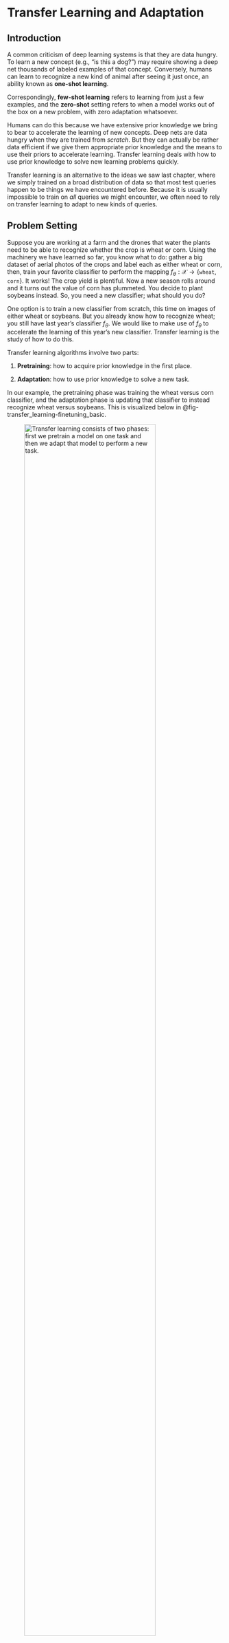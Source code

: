 # Transfer Learning and Adaptation {#sec-transfer_learning}

## Introduction

A common criticism of deep learning systems is that they are data hungry. To learn a new concept (e.g., "is this a dog?") may require showing a deep net thousands of labeled examples of that concept. Conversely, humans can learn to recognize a new kind of animal after seeing it just once, an ability known as **one-shot learning**.


:::{.column-margin}
Correspondingly, **few-shot learning** refers to learning from just a few examples, and the **zero-shot** setting refers to when a model works out of the box on a new problem, with zero adaptation whatsoever.
:::

Humans can do this because we have extensive prior knowledge we bring to
bear to accelerate the learning of new concepts. Deep nets are data
hungry when they are trained from *scratch*. But they can actually be
rather data efficient if we give them appropriate prior knowledge and
the means to use their priors to accelerate learning. Transfer learning
deals with how to use prior knowledge to solve new learning problems
quickly.

Transfer learning is an alternative to the ideas we saw last chapter,
where we simply trained on a broad distribution of data so that most
test queries happen to be things we have encountered before. Because it
is usually impossible to train on *all* queries we might encounter, we
often need to rely on transfer learning to adapt to new kinds of
queries.

## Problem Setting

Suppose you are working at a farm and the drones that water the plants
need to be able to recognize whether the crop is wheat or corn. Using
the machinery we have learned so far, you know what to do: gather a big
dataset of aerial photos of the crops and label each as either wheat or
corn, then, train your favorite classifier to perform the mapping
$f_{\theta}: \mathcal{X} \rightarrow \{\texttt{wheat}, \texttt{corn}\}$.
It works! The crop yield is plentiful. Now a new season rolls around and
it turns out the value of corn has plummeted. You decide to plant
soybeans instead. So, you need a new classifier; what should you do?

One option is to train a new classifier from scratch, this time on
images of either wheat or soybeans. But you already know how to
recognize wheat; you still have last year's classifier $f_{\theta}$. We
would like to make use of $f_{\theta}$ to accelerate the learning of
this year's new classifier. Transfer learning is the study of how to do
this.

Transfer learning algorithms involve two parts:

1.  **Pretraining**: how to acquire prior knowledge in the first place.

2.  **Adaptation**: how to use prior knowledge to solve a new task.

In our example, the pretraining phase was training the wheat versus corn
classifier, and the adaptation phase is updating that classifier to
instead recognize wheat versus soybeans. This is visualized below in
@fig-transfer_learning-finetuning_basic.

![Transfer learning consists of two phases: first we pretrain a model on one task and then we adapt that model to perform a new task.](./figures/transfer_learning/pretraining_and_adaptation.png){width="85%" #fig-transfer_learning-finetuning_basic}


:::{.column-margin}
The pretraining phase could just be regular training, which we only call *pre*training in retrospect, once we decide to start adapting to a new problem. Or we can specifically design pretraining algorithms that are *only* meant as a warm up for the real event. Representation learning algorithms @sec-representation_learning are of this latter variety.
:::

In the next sections we will describe specific kinds of transfer
learning algorithms, which handle each of these stages in different
ways. Then, in @sec-transfer_learning-combinatorial_catalog, we will
reflect on the landscape of choices we have made, and we will see that
transfer learning is better understood as a collection of tools, which
can be combined in innumerable ways, rather than as a set of specific
named algorithms.

## Finetuning

There are many ways to do transfer learning. We will start with perhaps
the simplest: when you encounter a new task, just keep on learning *as
if nothing happened*.

**Finetuning** consists of initialializing a new classifier with the
parameter vector from the pretrained model, and then training it as
usual. In other words, finetuning is making small (fine) adjustments
(tuning) to the parameters of your model to adapt it to do something
slightly different than what it did before, or even something a lot
different.

There are three stages: (1) pretrain
$f: \mathcal{X} \rightarrow \mathcal{Y}$, (2) initialize
$f^{\prime} = f$, and (3) finetune
$f^{\prime}: \mathcal{X}^{\prime} \rightarrow \mathcal{Y}^{\prime}$. The
full algorithm is written in 
@alg-transfer_learning-finetuning, with $f$ and $f^{\prime}$
indicated as just a continually learning $f_{\theta}$ with different
iterates of $\theta$ as learning progresses.

![Finetuning. Using gradient descent to train one model and then finetuning to produce a second model.](./figures/transfer_learning/fig-transfer_learning-finetuning.png){width="100%" #alg-transfer_learning-finetuning}

Finetuning is simple and works well. But there is one tricky bit we
still need to deal with: What if the structure of $f_{\theta}$ is
incompatible with the new problem we wish to finetune on?

For example, suppose $f$ is a neural net and $\theta$ are the weights
and biases of this net. Then the previous algorithm will only work if
the dimensionality of $\mathcal{X}$ matches the dimensionality of
$\mathcal{X}^{\prime}$, and the same for $\mathcal{Y}$ and
$\mathcal{Y}^{\prime}$. This is because, for our neural net model,
$f_{\theta}$ must have the same shape inputs and outputs regardless of
the values $\theta$ takes on. What if we start with our net trained to
classify between wheat and corn and now want to finetune it to classify
between wheat, corn, and soybeans? The dimensionality of the output has
changed from two classes to three.

To handle this it is common to cut off the last layer of the network and
replace it with a new final layer that outputs the correct
dimensionality. If the input dimensionality changes, you can do the same
with the first layer of the network. Both these changes are shown next,
in @fig-transfer_learning-finetuning_stages.

![](./figures/transfer_learning/fig-transfer_learning-finetuning_stages.png){width="100%" #fig-transfer_learning-finetuning_stages}

To be precise, let $f: \mathcal{X} \rightarrow \mathcal{Y}$ decompose as
$f= f_1 \circ f_2 \circ f_3$, with
$f_1: \mathcal{X} \rightarrow \mathcal{Z}_1$,
$f_2: \mathcal{Z}_1 \rightarrow \mathcal{Z}_2$, and
$f_3: \mathcal{Z}_2 \rightarrow \mathcal{Y}$. Now we wish to learn a
function
$f^{\prime}: \mathcal{X}^{\prime} \rightarrow \mathcal{Y}^{\prime}$,
which decomposes as
$f^{\prime}= f^{\prime}_1 \circ f^{\prime}_2 \circ f^{\prime}_3$, with
$f^{\prime}_1: \mathcal{X}^{\prime} \rightarrow \mathcal{Z}_1$,
$f_2: \mathcal{Z}_1 \rightarrow \mathcal{Z}_2$, and
$f_3: \mathcal{Z}_2 \rightarrow \mathcal{Y}^{\prime}$. The finetuning
approach here would be to first learn $f$; then, in order to learn
$f^{\prime}$, we initialize $f^{\prime}_2$ with the parameters of $f_2$
and initialize $f^{\prime}_1$ and $f^{\prime}_3$ randomly (i.e., train
these from scratch).

### Finetuning Subparts of a Network

@fig-transfer_learning-finetuning_stages shows that you don't have to
finetune all layers in your network but can selectively finetune some
and initialize others from scratch. In fact this strategy can be applied
quite generally, where we initialize some parts of a computation graph
from pretrained models and initialize others from scratch. There are
many reasons why you might want to do this, or not. Sometimes you might
have pretrained models that can perform just certain parts of what your
full system needs to do. You can use these pretrained models and compose
them together with layers initialized from scratch. Other times you may
want to *freeze* certain layers to prevent them from forgetting their
prior knowledge @zhang2023adding.

An example of both these use cases is given in
@fig-transfer_learning-finetuning_certain_modules_example. In this
example we imagine we are making a system to detect cars in street
images. We have four modules that work together to achieve this. The
`featurize` module converts the input image $\mathbf{x}$ into a feature
map (for example, this could be DINO @caron2021emerging, which we saw in
@sec-perceptual_organization-affinity_based_segmentation).
This module is pretrained and frozen; the idea is we have a good generic
feature extractor that will work for many problems, and we do not need
to update it for each new problem we encounter. Next we have two modules
that take these feature maps as input and extract different kinds of
useful information from them: (1) `depth estimator` predicts the depth
map of the image (geometry), (2) `dense classifier` predicts a class
label per-pixel (semantics). In our example, these two models are
pretrained on generic images but we need to finetune them to work on the
kind of street images we will be applying our detector to. Finally,
given the depth and class predictions, we have a final module,
`detector`, that searches for the image region that has the geometry and
semantics of a car. This module outputs a bounding box $\mathbf{y}$
indicating where it thinks the car is. 



:::{.column-margin}
We will use the symbol ![](figures/transfer_learning/lock.png){width="10%"} 
to indicate a frozen module and the symbol ![](figures/transfer_learning/fire.png){width="10%"} to indicate a module that is updated during the adaptation phase.
:::


![Finetuning certain subsets of a computation graph. Here we show some modules that have been pretrained (those with a shaded background) and one that is trained from scratch at finetuning time.](./figures/transfer_learning/finetuning_certain_modules_example.png){width="70%" #fig-transfer_learning-finetuning_certain_modules_example}

Within a single layer, it is also possible to update just a subspace of
the full weight matrix. This can be an effective way to save memory
(fewer weight gradients to track during backpropagation) or to
regularize the amount of adaptation you are performing. One popular way
to do so is to apply a low-rank update to the weight matrix @hu2021lora.

### Heads and Probes

As discussed previously, a model can be adapted by changing some or all
of its parameters, or by adding entirely new modules to the computation
graph. One important kind of new module is a **read out** module that
takes some features from the computation graph as input and produces a
new prediction as output. When these modules are linear, they are called
**linear probes**. These modules are relatively lightweight (few
parameters) and can be optimized with tools from linear optimization
(where there are often closed form solutions). Because of this, linear
probes are very popular as a way of repurposing a neural net to perform
a new task. These modules are also useful as a way of assessing what
kind of knowledge each feature map in the original network represents,
in the sense that if a feature map can linearly classify some attribute
of the data, then that feature maps knows something about that
attribute. In this usage, linear probes are probing the knowledge
represented in some layer of a neural net.

## Learning from a Teacher

When we first encountered supervised learning in chapter
@sec-intro_to_learning, we described it as *learning
from examples*. You are given a dataset of example inputs and their
corresponding outputs and the task is to infer the relationship that can
explain these input-output pairs:

![](./figures/transfer_learning/fig-transfer_learning-learning_from_examples.png){width=70% fig-align="center"}

This kind of learning is like having a very lazy teacher, who just gives
you the answer key to the homework questions but does not provide any
explanations and won't answer questions. Taking that analogy forward,
could we learn instead from a more instructive teacher?

One way of formalizing this setting is to consider the teacher as a
well-trained model $t: \mathcal{X} \rightarrow \mathcal{Y}$ that maps
input queries to output answers. The student (the learner) observes both
data $\{x^{(i)}\}^N_{i=1}$ and has access to the teacher model $t$. The
student can learn to imitate the teacher's outputs or can learn to match
*how the teacher processes the queries*, matching intermediate
activations of the teacher model.

![](./figures/transfer_learning/fig-transfer_learning-learning_from_teacher.png){width=70% fig-align="center"}

:::{.column-margin}
Learning from examples can be considered a special
case of learning from a teacher. It is the case where the teacher is the
world and our only access to the teacher is observing outputs from it,
that is, the examples $y$ that match each input $x$.
:::



### Knowledge distillation

**Knowledge distillation** is a simple and popular algorithm for
learning a classifier from a teacher. We assume that the teacher is a
well-trained classifier that outputs a $K-1$-dimensional probability
mass function (pmf), $t: \mathcal{X} \rightarrow \vartriangle^{K-1}$
(see @sec-intro_to_learning-image_classification. The student, a
model $f_{\theta}: \mathcal{X} \rightarrow \vartriangle^{K-1}$, simply
tries to imitate the teacher's output pmf: for each input $x$ that the
student sees, its goal is to output the same pmf vector as the teacher
outputs for $x$. The full algorithm is given in the diagram below.

![](./figures/transfer_learning/fig-transfer_learning-knowledge_distillation.png){width=70% fig-align="center"}

:::{.column-margin}
This section describes knowledge distillation as it was defined in @hinton2015distilling, which is the paper that introduced the term. Note that the term is now often used to refer to the whole family of algorithms that have extended this original method. See @gou2021knowledge for a survey.
:::

Notice that this learning problem is very similar to softmax regression
on labeled data, and a diagram comparing the two is given in
@fig-transfer_learning-KD_diagram. The difference is that in knowledge
distillation the targets are not one-hot (like in standard label
prediction problems) but rather are more *graded*. The teacher outputs a
probability vector that reflect the teacher's belief as to the class of
the input, rather than the ground truth class of the input. These
beliefs may assign partial credit to classes that are similar to the
ground truth, and this can actually make the teacher *more* informative
than learning from ground truth labels.

![Comparing knowledge distillation to supervised learning from labels.](./figures/transfer_learning/KD_diagram.png){width="100%" #fig-transfer_learning-KD_diagram}

Think of it this way: the ground truth label for a domestic cat is
"domestic cat" but the pmf vector output by a teacher, looking at a
domestic cat, is more like "this image looks 90 percent like a domestic
cat, but also 10 percent like a tiger." That would be rather informative
if the domestic cat in the image is a particularly large and fearsome
looking one. The student not only gets to learn that this image is
showing a domestic cat but also that this particular domestic cat is
tiger-like. That tells the student something about both the class
"domestic cat" and the class "tiger." In this way the teacher can
provide more information about the image than a one-hot label would, and
in some cases this extra information can accelerate student
learning @hinton2002training.

## Prompting

Prompting edits the *input data* to solve a new problem. Prompting is
very popular in natural language processing (NLP), where text-to-text
systems can have natural language prompts prepended to the string that
is input to the model. For example, a general-purpose language model can
be prompted with \[`Make sure to answer in French`, `X`\], for some
arbitrary input `X`. Then the output will be a French translation of
whatever the model would have responded to when queried with `X`.

The same can be done for vision systems. First, prompting methods from
NLP can be directly used for prompting the text inputs to
vision-language models @radford2021learning (@sec-VLMs-CLIP). Second, prompting can also be applied to
visual inputs. Just like we can prepend a textual input with text, we
can prepend a visual input with visual data, yielding a method that may
be called **visual
prompting** @bahng2022exploring, @bar2022visual, @jia2022visual. This
can be done by concatenating pixels, tokens, or other visual formats to
a vision model's inputs. This requires a model that takes variable-sized
inputs; luckily this includes most neural net architectures, such as
convolutional neural nets (CNNs), recurrent neural nets (RNNs), and
transformers. Or, we can combine the visual prompt with the input query
in other ways, such as by addition.

Prompting is visualized in @fig-transfer_learning-prompting, where
$\oplus$ represents concatenation, addition, or potentially other ways
of mixing prompts and input signals.

![Prompting: a prompt $\mathbf{p}$ is combined with the input $x$ to change the output $y$.](./figures/transfer_learning/prompting.png){width="35%" #fig-transfer_learning-prompting}

Let's now look at several concrete ways of prompting a vision system.
One simple way is to directly edit the input pixels, and this approach
is shown in @fig-transfer_learning-pixel_prompt:

![A prompt can be made out of pixels: a prompt image (which looks like a border of noise here) is added to the input image in order to change the model's behavior. Three different prompts are shown, one that adapts the model to perform scene classification, a second for aesthetics classification, and a third for object classification. Modified from @bahng2022exploring](./figures/transfer_learning/vp_hyojin.png){width="100%" #fig-transfer_learning-pixel_prompt}

Here, the prompt is an image $\mathbf{p}$ that is added to the input
image $\mathbf{x}$. The prompt looks like noise, but it is actually an
optimized signal that changes the model's behavior. The top prompt was
optimized to make the model predict the dog's species and the bottom
prompt was optimized to make the model predict the dog's expression.
Mathematically, this kind of prompting is very similar to the
adversarial noise we covered in @sec-bias_and_shift-adversarial_attacks.  


:::{.column-margin}
Because of its similarity to adversarial examples, early papers on prompting sometimes referred to it as *adversarial reprogramming* @elsayed2018adversarial.
:::

However, here we are not adding noise that *hurts* performance but instead adding
noise that *improves* performance on a new task of interest. Given a set
of $M$ training examples that we would like to adapt to,
$\{\mathbf{x}^{(i)}, \mathbf{y}^{(i)}\}_{i=1}^M$, we learn a prompt via
the following optimization problem: $$\begin{aligned}
    \mathop{\mathrm{arg\,min}}_{\mathbf{p}} \sum_{i=1}^M \mathcal{L}(f(\mathbf{x}^{(i)} + \mathbf{p}), \mathbf{y}^{(i)})
\end{aligned}$$ where $\mathcal{L}$ is the loss function for our
problem.[^1]

Rather than adding a prompt in pixel space, it is also possible to add a
prompt to an intermediate feature space. Let's look next at one way to
do this. Jia, Tang, *et al.* @jia2022visual proposed to use a *token* as
the prompt for a vision transformer architecture @dosovitskiy2020vit
(see chapter
@sec-transformers for details on transformers). This new
token is concatenated to the input of the transformer, which is a set of
tokens representing image patches
(@fig-transformers-prompting_a_transformer):



![Prompting a transformer with a learnable input token. The prompt token is mixed into the network via attention; therefore \textit{no} parameters of the original network have to be updated (see @sec-transformers).](./figures/transformers/prompting_a_transformer1.png){width="40%" #fig-transformers-prompting_a_transformer}

The token is a $d$-dimensional code vector and this vector is optimized
to change the behavior of the transformer to achieve a desired result,
such as increased performance on a new dataset or task. The attention
mechanism works as usual except now all the input tokens also attend to
the prompt. The prompt thereby modulates the transformation applied to
the input tokens on the first layer, and this is how it affects the
transformer's behavior.

It is also possible to train a model to be *promptable*, so that at test
time it adapts better to user prompts. An advantage of this approach is
that we can train a model to understand human-interpretable prompts. For
example, we could train the model so that its behavior can be adapted
based on text instructions or based on user-drawn strokes (a
representative example of both of these use cases can be found in
@kirillov2023segment). In fact, we have already seen many such systems
in this book: any system that interactively adapts to user inputs can be
considered a promptable system. In particular, many promptable systems
use the tools of conditional generative modeling (chapter
@sec-conditional_generative_models to train systems can
are conditioned on user text instructions (e.g., @dalle1,
@rombach2022high, which we cover in chapter
@sec-VLMs-CLIP.

## Domain Adaptation

Often, the data we train on comes from a different distribution, or
domain, than the data we will encounter at test time. For example, maybe
we have trained a recognition system on internet photos and now we want
to deploy the system on a self-driving car. The imagery the car sees
looks very different than everyday photos you might find on the
internet. **Domain adaptation** refers to methods for adapting the
training domain to be more like the test domain, or vice versa. The
first option is to adapt the test data,
$\{\mathbf{x}_{\texttt{test}}^{(i)},\mathbf{y}_{\texttt{test}}^{(i)}\}_{i=1}^N$
to look more like the training data. Then $f$ should work well on both
the training data and the test data. Or we can go the other way around,
adapting the training data to look like the test data, *before* training
$f$ on the adapted training data. In either case, the trick is to make
the distribution of test and train data identical, so that a method that
works on one will work just as well on the other.

Commonly, we only have access to labels at training time, but may have
plentiful unlabeled inputs $\{\mathbf{x}^{\prime}_i\}_{i=1}^N$ at
testing time. This setting is sometimes referred to as **unsupervised
domain adaptation**. Here we cannot make use of test labels but we can
still align the test inputs to look like the training inputs (or vice
versa). One way to do so is to use a generative adversarial network
(GAN; chapter
@sec-generative_models that translates the data in one
domain to look identically distributed as the data in the other domain,
as has been explored in e.g.,
@tzeng2017adversarial, @CycleGAN2017, @hoffman2018cycada. A simple
version of this algorithm is given in algorithm
@alg-transfer_learning-domain_adaptation_by_translation.

![Unpaired domain adaptation via adversarial translation.](./figures/transfer_learning/domain_adaptation_by_translation1.png){width="100%" #alg-transfer_learning-domain_adaptation_by_translation}

:::{.column-margin}
You may notice that domain adaptation is very similar
to prompting. Both edit the model's inputs to make the model perform
better. However, while prompting's objective is to improve or steer
model performance, domain adaptation's objective is to make the inputs
look more familiar. This means domain adaptation is applicable even when
we don't have access to the model or even know what the task will
be.
:::



## Generative Data

Generative models (chapter
@sec-generative_models) produce synthetic data that
looks like real data. Could this ability be useful for transfer
learning? At first glance it may seem like the answer is no: Why use
fake data if you have access to the real thing?

However, **generative data** (i.e., synthetic data sampled from a
generative model) is not just a cheap copy of real data. It can be
*more* data, and it can be *better* data. It can be *more* data because
we can draw an unbounded number of samples from a generative model.
These samples are not just copies of the training datapoints but can
interpolate and remix the training data in novel ways (chapter
@sec-generative_models). Generative models can also
produce *better* data because the data comes coupled with a procedure
that generated it, and this procedure has structure that can be
exploited to understand and manipulate the data distribution.

One such structure is latent variables (chapter
@sec-generative_modeling_and_representation_learning).
Suppose you have generated a training set of outdoor images with a
latent variable generative model. You want to train an object classifier
on this data. You notice that the images never show a cow by a beach,
but you happen to live in northern California where the cows love to
hang out on the coastal bluffs. How can you adapt your training data to
be useful for detecting these particular cows? Easy: just edit the
latent variables of your model to make it produce images of cows on
beaches. If the model is pretrained to produce all kinds of images, it
may have the ability to generate cows on beaches with just a little
tweaking.

It is currently a popular area of research to use large, pretrained
generative models as data sources for many applications like
this @jahanian2021generative, @he2022synthetic, @brooks2022instructpix2pix.
In this usage, you are transferring knowledge about *data*, to
accelerate learning to solve a new problem. The function being learned
can be trained from scratch, but it is leveraging the generative model's
knowledge about what images look like and how the world works.

## Other Kinds of Knowledge that Can Be Transferred

This chapter has covered a few different kinds of knowledge that can be
pretrained and transferred. We have not aimed to be exhaustive. As an
exercise, you can try the following: (1) download the code for your
favorite learning algorithm, (2) pick a random line, (3) and figure out
how you can pretrain whatever is being computed on that line. Maybe you
picked the line that defines the loss function; that can be pretrained!
The term for this is a **learned loss** (e.g., @houthooft2018evolved).
Or maybe you picked the line `optim.SGD...` that defines the optimizer:
the optimizer can also be pretrained. This is called a **learned
optimizer** (e.g., @andrychowicz2016learning). It's currently less
common to *adapt* modules like these (they are usually just pretrained
and then held fixed), but in principle there is no reason why you can't.
Maybe you, reader, can figure out a good way to do so.

## A Combinatorial Catalog of Transfer Learning Methods {#sec-transfer_learning-combinatorial_catalog}

Many of the methods we introduced previously follow a similar format:

-   Pretrain one component of the system.

-   Adapt that component and/or other components.

In table
@tbl-generative_models-types_of_gen_model, we present the
relationship these methods by framing them all as empirical risk
minimization with different components optimized during pretraining
and/or during adaptation.

<!-- TODO: text color -->

| Method             | Learning                                                                                     | Inference                                             |
|--------------------|---------------------------------------------------------------------------------------------|------------------------------------------------------|
| Generative data    | $\arg\min_{\textcolor{{rgb}{0.8, 0.0, 0.2}}{\theta}} \mathbb{E}_{\textcolor{pretrained_color}{x},\textcolor{pretrained_color}{y}}[\mathcal{L}(f_{\textcolor{adapted_color}{\theta}}(\textcolor{pretrained_color}{x}), \textcolor{pretrained_color}{y})]$ | $f_{\textcolor{adapted_color}{\theta}}(x)$          |
| Distillation       | $\arg\min_{\textcolor{adapted_color}{\theta}} \mathbb{E}_{x}[\mathcal{L}(f_{\textcolor{adapted_color}{\theta}}(x), \textcolor{pretrained_color}{t}(x))]$ | $f_{\textcolor{adapted_color}{\theta}}(x)$          |
| Prompting          | $\arg\min_{\textcolor{adapted_color}{\epsilon}} \mathbb{E}_{x,y}[\mathcal{L}(f_{\textcolor{pretrained_color}{\theta}}(x \oplus \textcolor{adapted_color}{\epsilon}), y)]$ | $f_{\textcolor{pretrained_color}{\theta}}(x \oplus \textcolor{adapted_color}{\epsilon})$ |
| Finetuning         | $\arg\min_{\textcolor{both_color}{\theta}} \mathbb{E}_{x,y}[\mathcal{L}(f_{\textcolor{both_color}{\theta}}(x), y)]$ | $f_{\textcolor{both_color}{\theta}}(x)$             |
| Probes / heads     | $\arg\min_{\textcolor{adapted_color}{\phi}} \mathbb{E}_{x,y}[\mathcal{L}(h_{\textcolor{adapted_color}{\phi}}(f_{\textcolor{pretrained_color}{\theta}}(x)), y)]$ | $h_{\textcolor{adapted_color}{\phi}}(f_{\textcolor{pretrained_color}{\theta}}(x))$ |
| Learned loss       | $\arg\min_{\textcolor{adapted_color}{\theta}} \mathbb{E}_{x,y}[\textcolor{pretrained_color}{\mathcal{L}}(f_{\textcolor{adapted_color}{\theta}}(x), y)]$ | $f_{\textcolor{adapted_color}{\theta}}(x)$          |
| Learned optimizer  | $\textcolor{pretrained_color}{\arg\min}_{\textcolor{adapted_color}{\theta}} \mathbb{E}_{x,y}[\mathcal{L}(f_{\textcolor{adapted_color}{\theta}}(x), y)]$ | $f_{\textcolor{adapted_color}{\theta}}(x)$          |
: Different kinds of transfer learning presented as empirical risk minimization (ERM). *Notes*: The $\oplus$ symbol indicates concatenation or addition (or other kinds of signal combination). Domain adaptation does not map neatly to ERM so we omit it here. {#tbl-generative_models}


## Sequence Models from the Lens of Adaptation

There is one more important class of adaptation algorithms: any model of
a sequence that updates its behavior based on the items in the sequence
it has already seen. We can consider such models as *adapting* to the
earlier items in the sequence. CNNs, transformers, and RNNs all have
this ability, among many other models, because they can all process
sequences and model dependences between earlier items in the sequence
and later decisions. However, the ability of sequence models to handle
adaptation is clearest with RNNs, which we will focus on in this
section.

RNNs update their hidden states as they process a sequence of data.
These changes in hidden state change the behavior of the mapping from
input to output. Therefore, RNNs *adapt* as they process data. Now
consider that learning is the problem of adapting future behavior as a
function of past data. RNNs can be run on sequences of frames in a movie
or on sequences of pixels in an image. They can also be run on sequences
of training points in a training dataset! If you do that, then the RNN
is doing *learning*, and learning such an RNN can be considered
metalearning. For example, let's see how we can make an RNN do
supervised learning. Supervised learning is the problem of taking a set
of examples $\{\mathbf{x}^{(i)},\mathbf{y}^{(i)}\}_{i=1}^N$ and
inferring a function $f: \mathbf{x} \rightarrow \mathbf{y}$. Without
loss of generality, we can define an ordering over the input set, so the
learning problem is to take the sequence
$\{\mathbf{x}^{(1)}, \mathbf{y}^{(1)}, \ldots, \mathbf{x}^{(n)}, \mathbf{y}^{(n)}\}$
as input and produce $f$ as output.

The goal of supervised learning is that after training on the training
data, we should do well on any random test query. After processing the
training sequence
$\{\mathbf{x}^{(1)}, \mathbf{y}^{(1)}, \ldots, \mathbf{x}^{(n)}, \mathbf{y}^{(n)}\}$,
an RNN will have arrived at some setting of its hidden state. Now if we
feed the RNN a new query $\mathbf{x}^{(n+1)}$, the mapping it applies,
which produces an output $\mathbf{y}^{(n+1)}$, can be considered the
learned function $f$. This function is defined by the parameters of the
RNN along with its hidden state that was learned from the training
sequence. Since we can apply this $f$ to any arbitrary query
$\mathbf{x}^{(n+1)}$, what we have is a learned function that operates
just like a function learned by any other learning algorithm; it's just
that in this case the learning algorithm was an RNN.


:::{.column-margin}
Another name for this kind of learning, which is emergent in a sequence modeling problem, is **in-context learning**.
:::


## Concluding Remarks

Transfer learning and adaptation are becoming increasingly important as
we move to ever bigger models that have been pretrained on ever bigger
datasets. Until we have a truly universal model, which can solve any
problem zero-shot, adaptation will remain an important topic of study.

[^1]: Here we require that the output space $\mathcal{Y}$ is the same
    between the pretrained model and the prompted model. If we want to
    adapt to perform a task with a different output dimensionality then
    we can add a learned projection layer $f^{\prime}$ after the
    pretrained $f$, just like we did in
    @fig-transfer_learning-finetuning_stages.
